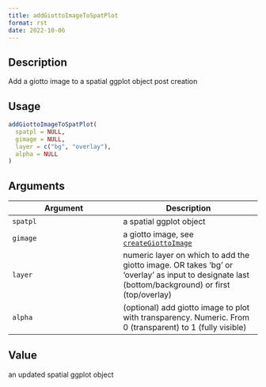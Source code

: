 ```yaml
--- 
title: addGiottoImageToSpatPlot 
format: rst 
date: 2022-10-06 
--- 
```


## Description

Add a giotto image to a spatial ggplot object post creation


## Usage

```r
addGiottoImageToSpatPlot(
  spatpl = NULL,
  gimage = NULL,
  layer = c("bg", "overlay"),
  alpha = NULL
)
```


## Arguments

Argument      |Description
------------- |----------------
`spatpl`     |     a spatial ggplot object
`gimage`     |     a giotto image, see [`createGiottoImage`](#creategiottoimage)
`layer`     |     numeric layer on which to add the giotto image. OR takes 'bg' or 'overlay' as input to designate last (bottom/background) or first (top/overlay)
`alpha`     |     (optional) add giotto image to plot with transparency. Numeric. From 0 (transparent) to 1 (fully visible)


## Value

an updated spatial ggplot object


